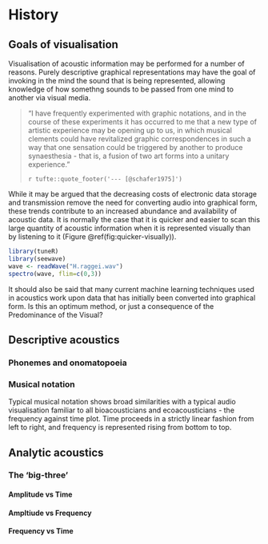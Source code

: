 # History {#history}

## Goals of visualisation
Visualisation of acoustic information may be performed for a number of reasons. Purely descriptive graphical representations may have the goal of invoking in the mind the sound that is being represented, allowing knowledge of how somethng sounds to be passed from one mind to another via visual media.

> "I have frequently experimented with graphic notations, and in the course of these experiments it has occurred to me that a new type of artistic experience may be opening up to us, in which musical clements could have revitalized graphic correspondences in such a way that one sensation could be triggered by another to produce synaesthesia - that is, a fusion of two art forms into a unitary experience."
>
> `r tufte::quote_footer('--- [@schafer1975]')`

While it may be argued that the decreasing costs of electronic data storage and transmission remove the need for converting audio into graphical form, these trends contribute to an increased abundance and availability of acoustic data. It is normally the case that it is quicker and easier to scan this large quantity of acoustic information when it is represented visually than by listening to it (Figure \@ref(fig:quicker-visually)).

```r
library(tuneR)
library(seewave)
wave <- readWave("H.raggei.wav")
spectro(wave, flim=c(0,3))
```
It should also be said that many current machine learning techniques used in acoustics work upon data that has initially been converted into graphical form. Is this an optimum method, or just a consequence of the Predominance of the Visual?

## Descriptive acoustics

### Phonemes and onomatopoeia

### Musical notation
Typical musical notation shows broad similarities with a typical audio visualisation familiar to all bioacousticians and ecoacousticians - the frequency against time plot. Time proceeds in a strictly linear fashion from left to right, and frequency is represented rising from bottom to top.

## Analytic acoustics

### The 'big-three'

#### Amplitude vs Time

#### Ampltiude vs Frequency

#### Frequency vs Time

